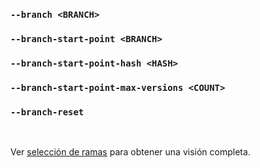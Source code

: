 ### `--branch <BRANCH>`
### `--branch-start-point <BRANCH>`
### `--branch-start-point-hash <HASH>`
### `--branch-start-point-max-versions <COUNT>`
### `--branch-reset`

<br />

Ver [selección de ramas](/es/docs/explanation/branch-selection/) para obtener una visión completa.